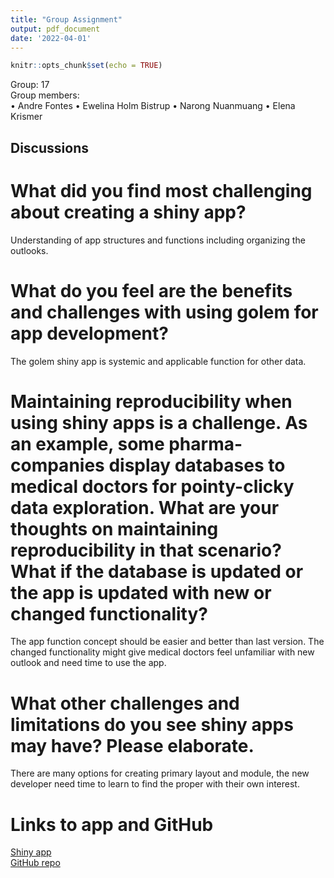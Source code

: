 ```yaml
---
title: "Group Assignment"
output: pdf_document
date: '2022-04-01'
---
```


```r
knitr::opts_chunk$set(echo = TRUE)
```

Group: 17  
Group members:  
• Andre Fontes
• Ewelina Holm Bistrup
• Narong Nuanmuang
• Elena Krismer


## Discussions  
# What did you find most challenging about creating a shiny app?  
Understanding of app structures and functions including organizing the outlooks.

# What do you feel are the benefits and challenges with using golem for app development?  
The golem shiny app is systemic and applicable function for other data.

# Maintaining reproducibility when using shiny apps is a challenge. As an example, some pharma-companies display databases to medical doctors for pointy-clicky data exploration. What are your thoughts on maintaining reproducibility in that scenario? What if the database is updated or the app is updated with new or changed functionality?  
The app function concept should be easier and better than last version. The changed functionality might give medical doctors feel unfamiliar with new outlook and need time to use the app.

# What other challenges and limitations do you see shiny apps may have? Please elaborate.  
There are many options for creating primary layout and module, the new developer need time to learn to find the proper with their own interest. 


# Links to app and GitHub  
[Shiny app](https://ei3vp1-narong-nuanmuang.shinyapps.io/group17shiny/)  
[GitHub repo](https://github.com/rforbiodatascience22/group_17_shiny) 

